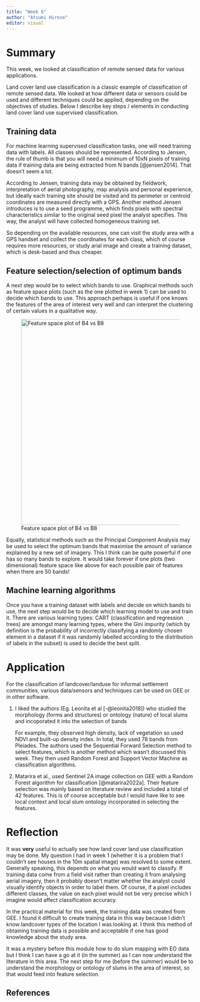 ```yaml
---
title: "Week 6"
author: "Atsumi Hirose"
editor: visual
---
```


# Summary

This week, we looked at classification of remote sensed data for various applications.

Land cover land use classification is a classic example of classification of remote sensed data. We looked at how different data or sensors could be used and different techniques could be applied, depending on the objectives of studies. Below I describe key steps / elements in conducting land cover land use supervised classification.

## Training data

For machine learning supervised classification tasks, one will need training data with labels. All classes should be represented. According to Jensen, the rule of thumb is that you will need a minimum of 10xN pixels of training data if training data are being extracted from N bands [@jensen2014]. That doesn't seem a lot.

According to Jensen, training data may be obtained by fieldwork, interpretation of aerial photography, map analysis and personal experience, but ideally each training site should be visited and its perimeter or centroid coordinates are measured directly with a GPS. Another method Jensen introduces is to use a seed programme, which finds pixels with spectral characteristics similar to the original seed pixel the analyst specifies. This way, the analyst will have collected homogeneous training set.

So depending on the available resources, one can visit the study area with a GPS handset and collect the coordinates for each class, which of course requires more resources, or study arial image and create a training dataset, which is desk-based and thus cheaper.

## Feature selection/selection of optimum bands

A next step would be to select which bands to use. Graphical methods such as feature space plots (such as the one plotted in week 1) can be used to decide which bands to use. This approach perhaps is useful if one knows the features of the area of interest very well and can interpret the clustering of certain values in a qualitative way.

![Feature space plot of B4 vs B8](images/B4B8%20scatter%20plot-02.png){fig-align="left" width="549"}

Equally, statistical methods such as the Principal Component Analysis may be used to select the optimum bands that maximise the amount of variance explained by a new set of imagery. This I think can be quite powerful if one has so many bands to explore. It would take forever if one plots (two dimensional) feature space like above for each possible pair of features when there are 50 bands!

## Machine learning algorithms

Once you have a training dataset with labels and decide on which bands to use, the next step would be to decide which learning model to use and train it. There are various learning types: CART (classification and regression trees) are amongst many learning types, where the Gini impurity (which by definition is the probability of incorrectly classifying a randomly chosen element in a dataset if it was randomly labelled according to the distribution of labels in the subset) is used to decide the best split.

# Application

For the classification of landcover/landuse for informal settlement communities, various data/sensors and techniques can be used on GEE or in other software.

1.  I liked the authors (Eg. Leonita et al [-@leonita2018]) who studied the morphology (forms and structures) or ontology (nature) of local slums and incoporated it into the selection of bands

    For example, they observed high density, lack of vegetation so used NDVI and built-up density index. In total, they used 78 bands from Pleiades. The authors used the Sequential Forward Selection method to select features, which is another method which wasn't discussed this week. They then used Random Forest and Support Vector Machine as classification algorithms.

2.  Matarira et al., used Sentinel 2A image collection on GEE with a Random Forest algorithm for classification [@matarira2022a]. Their feature selection was mainly based on literature review and included a total of 42 features. This is of course acceptable but I would have like to see local context and local slum ontology incorporated in selecting the features.

# Reflection

It was **very** useful to actually see how land cover land use classification may be done. My question I had in week 1 (whether it is a problem that I couldn't see houses in the 10m spatial image) was resolved to some extent. Generally speaking, this depends on what you would want to classify. If training data come from a field visit rather than creating it from analysing aerial imagery, then it probably doesn't matter whether the analyst could visually identify objects in order to label them. Of course, if a pixel includes different classes, the value on each pixel would not be very precise which I imagine would affect classification accuracy.

In the practical material for this week, the training data was created from GEE. I found it difficult to create training data in this way because I didn't know landcover types of the location I was looking at. I think this method of obtaining training data is possible and acceptable if one has good knowledge about the study area.

It was a mystery before this module how to do slum mapping with EO data but I think I can have a go at it (in the summer) as I can now understand the literature in this area. The next step for me (before the summer) would be to understand the morphology or ontology of slums in the area of interest, so that would feed into feature selection.

## References
